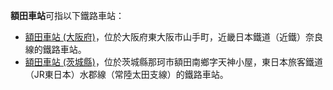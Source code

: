 '''額田車站'''可指以下鐵路車站：
*[[額田車站_(大阪府)|額田車站 (大阪府)]]，位於大阪府東大阪市山手町，近畿日本鐵道（近鐵）奈良線的鐵路車站。
*[[額田車站_(茨城縣)|額田車站 (茨城縣)]]，位於茨城縣那珂市額田南鄉字天神小屋，東日本旅客鐵道（JR東日本）水郡線（常陸太田支線）的鐵路車站。
{{disambig|cat=四字消歧義}}